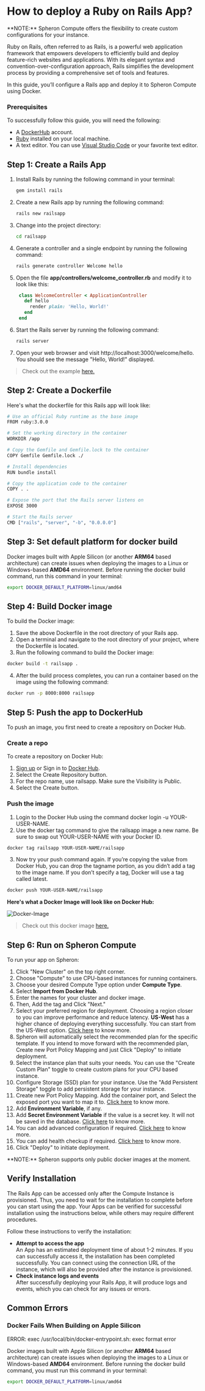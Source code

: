 
# How to deploy a Ruby on Rails App?

<Callout type="info">
  **NOTE:** Spheron Compute offers the flexibility to create custom
  configurations for your instance.
</Callout>

Ruby on Rails, often referred to as Rails, is a powerful web application framework that empowers developers to efficiently build and deploy feature-rich websites and applications. With its elegant syntax and convention-over-configuration approach, Rails simplifies the development process by providing a comprehensive set of tools and features.

In this guide, you’ll configure a Rails app and deploy it to Spheron Compute using Docker.

### Prerequisites

To successfully follow this guide, you will need the following:

- A [DockerHub](https://hub.docker.com/) account.
- [Ruby](https://www.ruby-lang.org/en/documentation/installation/) installed on your local machine.
- A text editor. You can use [Visual Studio Code](https://code.visualstudio.com/) or your favorite text editor.

## Step 1: Create a Rails App

1. Install Rails by running the following command in your terminal:

   ```sh
   gem install rails
   ```

2. Create a new Rails app by running the following command:
   ```sh
   rails new railsapp
   ```
3. Change into the project directory:
   ```sh
   cd railsapp
   ```
4. Generate a controller and a single endpoint by running the following command:
   ```sh
   rails generate controller Welcome hello
   ```
5. Open the file **app/controllers/welcome_controller.rb** and modify it to look like this:
   ```ruby
    class WelcomeController < ApplicationController
      def hello
        render plain: 'Hello, World!'
      end
    end
   ```
6. Start the Rails server by running the following command:
   ```sh
   rails server
   ```
7. Open your web browser and visit http://localhost:3000/welcome/hello. You should see the message "Hello, World!" displayed.

> Check out the example [here.](https://github.com/spheronFdn/docs/tree/main/examples/railsapp)

## Step 2: Create a Dockerfile

Here's what the dockerfile for this Rails app will look like:

```sh
# Use an official Ruby runtime as the base image
FROM ruby:3.0.0

# Set the working directory in the container
WORKDIR /app

# Copy the Gemfile and Gemfile.lock to the container
COPY Gemfile Gemfile.lock ./

# Install dependencies
RUN bundle install

# Copy the application code to the container
COPY . .

# Expose the port that the Rails server listens on
EXPOSE 3000

# Start the Rails server
CMD ["rails", "server", "-b", "0.0.0.0"]
```

## Step 3: Set default platform for docker build

Docker images built with Apple Silicon (or another **ARM64** based architecture) can create issues when deploying the images to a Linux or Windows-based **AMD64** environment.
Before running the docker build command, run this command in your terminal:

```sh
export DOCKER_DEFAULT_PLATFORM=linux/amd64
```

## Step 4: Build Docker image

To build the Docker image:

1. Save the above Dockerfile in the root directory of your Rails app.
2. Open a terminal and navigate to the root directory of your project, where the Dockerfile is located.
3. Run the following command to build the Docker image:

```sh
docker build -t railsapp .
```

4. After the build process completes, you can run a container based on the image using the following command:

```sh
docker run -p 8000:8000 railsapp
```

## Step 5: Push the app to DockerHub

To push an image, you first need to create a repository on Docker Hub.

### Create a repo

To create a repository on Docker Hub:

1. [Sign up](https://www.docker.com/pricing?utm_source=docker&utm_medium=webreferral&utm_campaign=docs_driven_upgrade) or Sign in to [Docker Hub](https://hub.docker.com/).
2. Select the Create Repository button.
3. For the repo name, use railsapp. Make sure the Visibility is Public.
4. Select the Create button.

### Push the image

1. Login to the Docker Hub using the command docker login -u YOUR-USER-NAME.
2. Use the docker tag command to give the railsapp image a new name. Be sure to swap out YOUR-USER-NAME with your Docker ID.

```sh
docker tag railsapp YOUR-USER-NAME/railsapp
```

3. Now try your push command again. If you’re copying the value from Docker Hub, you can drop the tagname portion, as you didn’t add a tag to the image name. If you don’t specify a tag, Docker will use a tag called latest.

```sh
docker push YOUR-USER-NAME/railsapp
```

**Here's what a Docker Image will look like on Docker Hub:**

![Docker-Image](assets/docker-image.png)

> Check out this docker image [here.](https://hub.docker.com/r/rekpero/nft-minter-server/tags)

## Step 6: Run on Spheron Compute

To run your app on Spheron:

1. Click "New Cluster" on the top right corner.
2. Choose "Compute" to use CPU-based instances for running containers.
3. Choose your desired Compute Type option under **Compute Type**.
4. Select **Import from Docker Hub**.
5. Enter the names for your cluster and docker image.
6. Then, Add the tag and Click "Next."
7. Select your preferred region for deployment. Choosing a region closer to you can improve performance and reduce latency. **US-West** has a higher chance of deploying everything successfully. You can start from the US-West option. [Click here](/compute/cluster/compute/#region) to know more.
8. Spheron will automatically select the recommended plan for the specific template. If you intend to move forward with the recommended plan, Create new Port Policy Mapping and just Click "Deploy" to initiate deployment.
9. Select the instance plan that suits your needs. You can use the "Create Custom Plan" toggle to create custom plans for your CPU based instance.
10. Configure Storage (SSD) plan for your instance. Use the "Add Persistent Storage" toggle to add persistent storage for your instance.
11. Create new Port Policy Mapping. Add the container port, and Select the exposed port you want to map it to. [Click here](/compute/cluster/compute/#port-mapping) to know more.
12. Add **Environment Variable**, if any.
13. Add **Secret Environment Variable** if the value is a secret key. It will not be saved in the database. [Click here](/compute/cluster/compute/#environment-variables) to know more.
14. You can add advanced configuration if required. [Click here](/compute/cluster/compute/#advance-configuration) to know more.
15. You can add health checkup if required. [Click here](/compute/cluster/compute/#health-checkup) to know more.
16. Click "Deploy" to initiate deployment.

<Callout type="info">
  **NOTE:** Spheron supports only public docker images at the moment.
</Callout>

## Verify Installation

The Rails App can be accessed only after the Compute Instance is provisioned.
Thus, you need to wait for the installation to complete before you can start using the app.
Your Apps can be verified for successful installation using the instructions below, while others may require different procedures.

Follow these instructions to verify the installation:

- **Attempt to access the app** \
  An App has an estimated deployment time of about 1-2 minutes.
  If you can successfully access it, the installation has been completed successfully.
  You can connect using the connection URL of the instance, which will also be provided after the instance is provisioned.
- **Check instance logs and events** \
  After successfully deploying your Rails App, it will produce logs and events, which you can check for any issues or errors.

## Common Errors

### Docker Fails When Building on Apple Silicon

<Callout type="error">
  ERROR: exec /usr/local/bin/docker-entrypoint.sh: exec format error
</Callout>

Docker images built with Apple Silicon (or another **ARM64** based architecture) can create issues when deploying the images to a Linux or Windows-based **AMD64** environment.
Before running the docker build command, you must run this command in your terminal:

```sh
export DOCKER_DEFAULT_PLATFORM=linux/amd64
```

<Navigation name="Deploy Rails App" />

